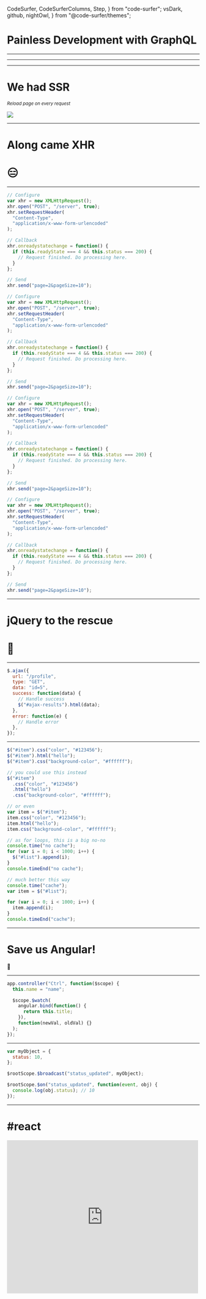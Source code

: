   CodeSurfer,
  CodeSurferColumns,
  Step,
} from "code-surfer";
  vsDark,
  github,
  nightOwl,
} from "@code-surfer/themes";


# Painless Development with GraphQL

---

<Author />

---

<TableOfContents activeStep={0} />

---

# We had SSR

<small>
  <em>Reload page on every request</em>
</small>

<Image
  src="https://sitedown.co/sites/default/files/styles/800px/public/reports/Screen%20shot%202013-11-14%20at%2010.23.34%20PM.png?itok=Yfkg1ag6"
  size={800}
/>

---

# Along came XHR

# 😑

---

<CodeSurfer>

```js title="Who remembers this?"
// Configure
var xhr = new XMLHttpRequest();
xhr.open("POST", "/server", true);
xhr.setRequestHeader(
  "Content-Type",
  "application/x-www-form-urlencoded"
);

// Callback
xhr.onreadystatechange = function() {
  if (this.readyState === 4 && this.status === 200) {
    // Request finished. Do processing here.
  }
};

// Send
xhr.send("page=2&pageSize=10");
```

```js 1:7 title="Who remembers this?"
// Configure
var xhr = new XMLHttpRequest();
xhr.open("POST", "/server", true);
xhr.setRequestHeader(
  "Content-Type",
  "application/x-www-form-urlencoded"
);

// Callback
xhr.onreadystatechange = function() {
  if (this.readyState === 4 && this.status === 200) {
    // Request finished. Do processing here.
  }
};

// Send
xhr.send("page=2&pageSize=10");
```

```js 8:15 title="Who remembers this?"
// Configure
var xhr = new XMLHttpRequest();
xhr.open("POST", "/server", true);
xhr.setRequestHeader(
  "Content-Type",
  "application/x-www-form-urlencoded"
);

// Callback
xhr.onreadystatechange = function() {
  if (this.readyState === 4 && this.status === 200) {
    // Request finished. Do processing here.
  }
};

// Send
xhr.send("page=2&pageSize=10");
```

```js 15:17 title="Who remembers this?"
// Configure
var xhr = new XMLHttpRequest();
xhr.open("POST", "/server", true);
xhr.setRequestHeader(
  "Content-Type",
  "application/x-www-form-urlencoded"
);

// Callback
xhr.onreadystatechange = function() {
  if (this.readyState === 4 && this.status === 200) {
    // Request finished. Do processing here.
  }
};

// Send
xhr.send("page=2&pageSize=10");
```

</CodeSurfer>

---

# jQuery to the rescue

# 🤯

---

<CodeSurfer>

```js title="How about this?"
$.ajax({
  url: "/profile",
  type: "GET",
  data: "id=5",
  success: function(data) {
    // Handle success
    $("#ajax-results").html(data);
  },
  error: function(e) {
    // Handle error
  },
});
```

</CodeSurfer>

---

<CodeSurfer>

```js title="But then we got this"
$("#item").css("color", "#123456");
$("#item").html("hello");
$("#item").css("background-color", "#ffffff");

// you could use this instead
$("#item")
  .css("color", "#123456")
  .html("hello")
  .css("background-color", "#ffffff");

// or even
var item = $("#item");
item.css("color", "#123456");
item.html("hello");
item.css("background-color", "#ffffff");

// as for loops, this is a big no-no
console.time("no cache");
for (var i = 0; i < 1000; i++) {
  $("#list").append(i);
}
console.timeEnd("no cache");

// much better this way
console.time("cache");
var item = $("#list");

for (var i = 0; i < 1000; i++) {
  item.append(i);
}
console.timeEnd("cache");
```

</CodeSurfer>

---

# Save us Angular!

🥺

---

<CodeSurfer>

```js title="It was amazing" subtitle="Organized code, template binding, routing, and services!"
app.controller("Ctrl", function($scope) {
  this.name = "name";

  $scope.$watch(
    angular.bind(function() {
      return this.title;
    }),
    function(newVal, oldVal) {}
  );
});
```

</CodeSurfer>

---

<CodeSurfer>

```js title="rootScope is evil" subtitle="Two-way binding is crazy"
var myObject = {
  status: 10,
};

$rootScope.$broadcast("status_updated", myObject);

$rootScope.$on("status_updated", function(event, obj) {
  console.log(obj.status); // 10
});
```

</CodeSurfer>

---

# #react

<iframe
  src="https://giphy.com/embed/l0NwKAlZzZ9pyi9fa"
  width="500"
  height="400"
  frameBorder="0"
  class="giphy-embed"
  allowFullScreen
/>

---

<CodeSurfer>

```jsx title="Mind.  Blown.  Again.    🤯"
class Username extends React.Component {
  render() {
    const { firstName, lastName } = this.props;
    return (
      <h1>
        {firstName} {lastName}
      </h1>
    );
  }
}
```

</CodeSurfer>

---

<CodeSurferColumns>

<Step>

```js title="Component"
class Profile extends React.Component {
  componentDidMount() {
    this.props.fetchProfile();
  }

  render() {
    // return JSX
  }
}

// Select data from Redux
const mapStateToProps = state => ({
  profile: state.profile,
});

// Connect Action Creators to Redux
const mapDispatchToProps = {
  fetchProfile,
};

// Connect to Redux
const ConnectedProfile = connect(
  mapStateToProps,
  mapDispatchToProps
)(Profile);

export default ConnectedProfile;
```

```js title="Actions"
// Redux Action Creators
const fetchProfileRequest = () => ({
  type: "FETCH_PROFILE_REQUEST",
  payload: {},
});

const fetchProfileSuccess = ({ profile }) => ({
  type: "FETCH_PROFILE_SUCCESS",
  payload: { profile },
});

const fetchProfileFailure = ({ error }) => ({
  type: "FETCH_PROFILE_ERROR",
  payload: { error },
});

// Redux Action
export const fetchProfile = ({ id }) => async dispatch => {
  dispatch(fetchProfileRequest());
  try {
    const profile = await profileUtils.getProfile({ id });
    fetchProfileSuccess({ profile });
  } catch (error) {
    fetchProfileFailure({ error });
  }
};
```

```js title="Reducer"
// Initial state
const initialState = {
  error: null,
  loading: false,
  profile: null,
};

export default reducer = (state = initialState, action) => {
  const { type, payload } = action;

  switch (type) {
    case "FETCH_PROFILE_REQUEST":
      return {
        ...state,
        error: null,
        loading: true,
        profile: null,
      };
    case "FETCH_PROFILE_SUCCESS":
      return {
        ...state,
        error: false,
        loading: false,
        profile: payload.profile,
      };
    case "FETCH_PROFILE_FAILURE":
      return {
        ...state,
        error: payload.error,
        loading: false,
        profile: null,
      };
    default:
      return state;
  }
};
```

</Step>

<Step>

```js 12:26 title="Component" subtitle="Connect to Redux"
// Component
class Profile extends React.Component {
  componentDidMount() {
    this.props.fetchProfile();
  }

  render() {
    // return JSX
  }
}

// Select data from Redux
const mapStateToProps = state => ({
  profile: state.profile,
});

// Connect Action Creators to Redux
const mapDispatchToProps = {
  fetchProfile,
};

// Connect to Redux
const ConnectedProfile = connect(
  mapStateToProps,
  mapDispatchToProps
)(Profile);

export default ConnectedProfile;
```

```js 15:26 title="Actions" subtitle="Higher-order async function via redux-thunk"
// Redux Action Creators
const fetchProfileRequest = () => ({
  type: "FETCH_PROFILE_REQUEST",
  payload: {},
});

const fetchProfileSuccess = ({ profile }) => ({
  type: "FETCH_PROFILE_SUCCESS",
  payload: { profile },
});

const fetchProfileFailure = ({ error }) => ({
  type: "FETCH_PROFILE_ERROR",
  payload: { error },
});

// Redux Action
export const fetchProfile = ({ id }) => async dispatch => {
  dispatch(fetchProfileRequest());
  try {
    const profile = await profileUtils.getProfile({ id });
    fetchProfileSuccess({ profile });
  } catch (error) {
    fetchProfileFailure({ error });
  }
};
```

```js 6:36 title="Reducer" subtitle="Handle state updates from dispatched events"
// Initial state
const initialState = {
  error: null,
  loading: false,
  profile: null,
};

export default reducer = (state = initialState, action) => {
  const { type, payload } = action;

  switch (type) {
    case "FETCH_PROFILE_REQUEST":
      return {
        ...state,
        error: null,
        loading: true,
        profile: null,
      };
    case "FETCH_PROFILE_SUCCESS":
      return {
        ...state,
        error: false,
        loading: false,
        profile: payload.profile,
      };
    case "FETCH_PROFILE_FAILURE":
      return {
        ...state,
        error: payload.error,
        loading: false,
        profile: null,
      };
    default:
      return state;
  }
};
```

</Step>

</CodeSurferColumns>

---

# Same fundamental problems

- Consume APIs

- Manage frontend state

- Keep moving forward

---

<TableOfContents activeStep={1} />

---

# GraphQL

Spec released by Facebook in 2015

- Shift to mobile

- High network usage

- Interconnected data

- [Interview with Lee Byron (Co-creator GraphQL)](https://nordicapis.com/interview-with-graphql-co-creator-lee-byron/)

---

# It's a spec, not code

---

# [HEAVY adoption](https://landscape.graphql.org/category=graph-ql-adopter&format=card-mode&grouping=category)

---

# Shift to mobile

- News Feed on iOS app

- Less powerful devices

- Flaky networks

---

# High network usage

<CodeSurferColumns>

<Step>

```js title="REST Request /profile"
{
  id: 1,
  age: 29,
  firstName: 'John',
  lastName: 'Smith',
  nationality: 'Canadian',
  mothersMaidenName: 'Johnson',
  fathersFirstPet: 'Goldy the goldfish',
  email: 'john.smith@email.com',
  interests: ['Skiing', 'Comic Books'],
  profilePictureUrl: 'https://thispersondoesnotexist.com/',
  relationshipStatus: {
    status: "its_complicated",
    partner: {
      firstName: 'Jessica',
      lastname: 'Thompson',
      age: 30,
      nationality: 'American'
    }
  }
}
```

```js title="What we actually need"
{
  id: 1,
  firstName: 'John',
  lastName: 'Smith',
  profilePictureUrl: 'https://thispersondoesnotexist.com/'
}
```

<SimpleProfilePlaceholder />

</Step>

</CodeSurferColumns>

---

# Interconnected data

<CodeSurferColumns>

<Step>

```js title="GET /users"
[
  { id: 1, firstName: "John" },
  { id: 2, firstName: "Sarah" },
  { id: 3, firstName: "Julia" },
];
```

```js title="GET /blog-posts"
[
  { id: 1, authorId: 2 },
  { id: 2, authorId: 2 },
  { id: 3, authorId: 3 },
];
```

```js title="Connect" subtitle="This isn't just annoying, it can have runtime perf issues"
const getUserProfileForBlogPost = postId => {
  // Traverse Blog Posts
  const author = blogPosts.find(post => post.id === postId);

  // Traverse users
  const user = users.find(user => user.id === author.id);

  return user;
};
```

</Step>

</CodeSurferColumns>

---

# Other problems too!

Developer Communication

<iframe
  src="https://giphy.com/embed/9xm2Ihyd7Mmy7nbCu7"
  width="700"
  height="500"
  frameBorder="0"
  class="giphy-embed"
  allowFullScreen
/>

---

# Other problems too!

Documentation

<iframe
  src="https://giphy.com/embed/iGvWZBfhOmBKEtWJmF"
  width="500"
  height="500"
  frameBorder="0"
  class="giphy-embed"
  allowFullScreen
/>

---

# GraphQL can help

---

<TableOfContents activeStep={2} />

---

# Core Tenets

- One endpoint

- Query connected data

- Strongly enforced contract

---

<OneEndpoint />

---

# GraphQL Schema (Backend)

- TypeDefs

- Resolvers

---

# TypeDefs

The definition of what a GraphQL API exposes

- Input Types

- Output Types

- Queries (GET)

- Mutations (PUT, PATCH, POST, DELETE)

---

<CodeSurferColumns>

<Step>

```js title="TypeDefs"
type User {
  id: ID!
  firstName: String!
  lastName: String!
}
```

```js title="Client"
// Nothing yet
```

</Step>

<Step>

```js title="TypeDefs"
type User {
  id: ID!
  age: Int
  firstName: String!
  lastName: String!
  fullName: String!
}
```

```js title="Client"
// Nothing yet
```

</Step>

<Step>

```js title="TypeDefs"
type User {
  id: ID!
  age: Int
  firstName: String!
  lastName: String!
  fullName: String!
}

type BlogPost {
  id: ID!
  title: String!
  content: String!
}
```

```js title="Client"
// Nothing yet
```

</Step>

<Step>

```js title="TypeDefs"
type User {
  id: ID!
  age: Int
  blogPosts: [BlogPost]!
  firstName: String!
  lastName: String!
  fullName: String!
}

type BlogPost {
  id: ID!
  author: User!
  title: String!
  content: String!
}
```

```js title="Client"
// Nothing yet
```

</Step>

<Step>

```js title="TypeDefs"
type User {
  id: ID!
  age: Int
  blogPosts: [BlogPost]!
  firstName: String!
  lastName: String!
  fullName: String!
}

type BlogPost {
  id: ID!
  author: User!
  title: String!
  content: String!
}

type Query {
  author(id: ID!): User!
}
```

```js title="Client"
query {
  author(id: 1) {
    fullName
  }
}
```

</Step>

<Step>

```js 4 title="TypeDefs"
type User {
  id: ID!
  age: Int
  blogPosts: [BlogPost]!
  firstName: String!
  lastName: String!
  fullName: String!
}

type BlogPost {
  id: ID!
  author: User!
  title: String!
  content: String!
}

type Query {
  author(id: ID!): User!
}
```

```js title="Client"
query {
  author(id: 1) {
    fullName
    blogPosts {
      title
    }
  }
}
```

</Step>

<Step>

```js 4 title="TypeDefs"
type User {
  id: ID!
  age: Int
  blogPosts: [BlogPost]!
  firstName: String!
  lastName: String!
  fullName: String!
}

type BlogPost {
  id: ID!
  author: User!
  title: String!
  content: String!
}

type Query {
  author(id: ID!): User!
}
```

```js title="Client"
query {
  author(id: 1) {
    fullName
    blogPosts {
      title
    }
  }
}

// Results
{
  author: {
    fullName: 'John Smith',
    blogPosts: [
      { title: 'Software Development 101' },
      { title: 'Software Development 102' }
    ]
  }
}
```

</Step>

<Step>

```js title="TypeDefs"
type User {
  id: ID!
  age: Int
  blogPosts: [BlogPost]!
  firstName: String!
  lastName: String!
  fullName: String!
}

type BlogPost {
  id: ID!
  author: User!
  title: String!
  content: String!
}

type Query {
  author(id: ID!): User!
  blogPost(id: ID!): BlogPost!
}
```

```js title="Client"
query {
  blogPost(id: 1) {
    title
    author {
      age
      lastName
    }
  }
}

// Results
{
  blogPost: {
    title: 'Software Development 101'
    author: {
      age: 29,
      lastName: 'Smith'
    }
  }
}
```

</Step>

<Step>

```js title="TypeDefs"
type User {
  id: ID!
  age: Int
  blogPosts: [BlogPost]!
  firstName: String!
  lastName: String!
  fullName: String!
}

type BlogPost {
  id: ID!
  author: User!
  title: String!
  content: String!
}

type Query {
  author(id: ID!): User!
  blogPost(id: ID!): BlogPost!
}

type Mutation {
  updateBlogPost(????): BlogPost!
}
```

```js title="Client"
// Nothing here yet
```

</Step>

<Step>

```js title="TypeDefs"
type User {
  id: ID!
  age: Int
  blogPosts: [BlogPost]!
  firstName: String!
  lastName: String!
  fullName: String!
}

type BlogPost {
  id: ID!
  author: User!
  title: String!
  content: String!
}

type Query {
  author(id: ID!): User!
  blogPost(id: ID!): BlogPost!
}
```

```js title="Client"
query {
  blogPost(id: 1) {
    title
    author {
      age
      lastName
    }
  }
}

// Results
{
  blogPost: {
    title: 'Software Development 101',
    author: {
      age: 29,
      lastName: 'Smith'
    }
  }
}
```

</Step>

<Step>

```js title="TypeDefs"
type User {
  id: ID!
  age: Int
  blogPosts: [BlogPost]!
  firstName: String!
  lastName: String!
  fullName: String!
}

type BlogPost {
  id: ID!
  author: User!
  title: String!
  content: String!
}

type Query {
  author(id: ID!): User!
  blogPost(id: ID!): BlogPost!
}

input UpdateBlogPostInput {
  id: ID!
  title: String
  content: String
}

type Mutation {
  updateBlogPost(input: UpdateBlogPostInput!): BlogPost!
}
```

```js title="Client"
mutation {
  updateBlogPost(input: { id: 1, title: "This is a new title" }) {
    title
    id
  }
}

// Results
{
  blogPost: {
    id: 1
    title: 'This is a new title'
  }
}
```

</Step>

</CodeSurferColumns>

---

# Not magic

Because we need to write `resolvers`

---

<CodeSurferColumns>

<Step>

```js title="TypeDefs"
type User {
  id: ID!
  age: Int
  blogPosts: [BlogPost]!
  firstName: String!
  lastName: String!
  fullName: String!
}

type BlogPost {
  id: ID!
  author: User!
  title: String!
  content: String!
}

type Query {
  author(id: ID!): User!
  blogPost(id: ID!): BlogPost!
}

input UpdateBlogPostInput {
  id: ID!
  title: String
  content: String
}

type Mutation {
  updateBlogPost(input: UpdateBlogPostInput!): BlogPost!
}
```

```js title="Resolvers"
const resolvers = {
  Query: {
    author: async (parent, args, context, info) => {
      const user = await UserModel.findById(args.id);
      return user;
    },
    blogPost: async (parent, args, context, info) => {
      const blogPost = await BlogPostModel.findById(
        args.id
      );
      return blogPost;
    },
  },
};
```

</Step>

<Step>

```js title="TypeDefs"
type User {
  id: ID!
  age: Int
  blogPosts: [BlogPost]!
  firstName: String!
  lastName: String!
  fullName: String!
}

type BlogPost {
  id: ID!
  author: User!
  title: String!
  content: String!
}

type Query {
  author(id: ID!): User!
  blogPost(id: ID!): BlogPost!
}

input UpdateBlogPostInput {
  id: ID!
  title: String
  content: String
}

type Mutation {
  updateBlogPost(input: UpdateBlogPostInput!): BlogPost!
}
```

```js title="Resolvers"
const resolvers = {
  User: {
    fullName: (parent, args, context, info) =>
      `${parent.firstName} ${parent.lastName}`,
    blogPosts: async (parent, args, context, info) => {
      return await BlogPostModel.find({ authorId: parent.id })
    }
  },
  BlogPost: {
    author: (parent) => {
      return await UserModel.findById(parent.authorId)
    }
  },
  Query: {
    author: async (parent, args, context, info) => {
      const user = await UserModel.findById(args.id);
      return user;
    },
    blogPost: async (parent, args, context, info) => {
      const blogPost = await BlogPostModel.findById(
        args.id
      );
      return blogPost;
    },
  },
};
```

</Step>

<Step>

```js title="TypeDefs"
type User {
  id: ID!
  age: Int
  blogPosts: [BlogPost]!
  firstName: String!
  lastName: String!
  fullName: String!
}

type BlogPost {
  id: ID!
  author: User!
  title: String!
  content: String!
}

type Query {
  author(id: ID!): User!
  blogPost(id: ID!): BlogPost!
}

input UpdateBlogPostInput {
  id: ID!
  title: String
  content: String
}

type Mutation {
  updateBlogPost(input: UpdateBlogPostInput!): BlogPost!
}
```

```js title="Resolvers"
const resolvers = {
  User: {
    fullName: (parent, args, context, info) =>
      `${parent.firstName} ${parent.lastName}`,
    blogPosts: async (parent, args, context, info) => {
      return await BlogPostModel.find({ authorId: parent.id })
    }
  },
  BlogPost: {
    author: (parent) => {
      return await UserModel.findById(parent.authorId)
    }
  },
  Query: {
    author: async (parent, args, context, info) => {
      const user = await UserModel.findById(args.id);
      return user;
    },
    blogPost: async (parent, args, context, info) => {
      const blogPost = await BlogPostModel.findById(
        args.id
      );
      return blogPost;
    },
  },
  Mutation: {
    updateBlogPost: () => {
      // Code to update a blog post
    }
  }
};
```

</Step>

</CodeSurferColumns>

---

# TypeDefs + Resolvers = Schema

- Enforce a strict contract

- Consumer-focused

---

# A whole bunch of other stuff

- Enums, Directives, Scalars, Unions, Interfaces, Subscriptions

- Authentication, Authorization, Cost Analysis, N + 1

---

<TableOfContents activeStep={3} />

---

<ClientAlternatives />

---

# Apollo GraphQL

- [Apollo Server](https://codesandbox.io/s/painless-development-with-graphql-luij2)

- Apollo Client

- [Apollo Graph Manager](https://www.apollographql.com/platform/)

---

<MountingExample />

---

<OnDemandExample />

---

<MutationExample />

---

<QueryAndMutationExample />

---

# This is amazing

<CodeSurferColumns>

<Step>

```js title="Component"
// Component
class Profile extends React.Component {
  componentDidMount() {
    this.props.fetchProfile();
  }

  render() {
    // return JSX
  }
}

// Select data from Redux
const mapStateToProps = state => ({
  profile: state.profile,
});

// Connect Action Creators to Redux
const mapDispatchToProps = {
  fetchProfile,
};

// Connect to Redux
const ConnectedProfile = connect(
  mapStateToProps,
  mapDispatchToProps
)(Profile);

export default ConnectedProfile;
```

```js title="Actions"
// Redux Action Creators
const fetchProfileRequest = () => ({
  type: "FETCH_PROFILE_REQUEST",
  payload: {},
});

const fetchProfileSuccess = ({ profile }) => ({
  type: "FETCH_PROFILE_SUCCESS",
  payload: { profile },
});

const fetchProfileFailure = ({ error }) => ({
  type: "FETCH_PROFILE_ERROR",
  payload: { error },
});

// Redux Action
export const fetchProfile = ({ id }) => async dispatch => {
  dispatch(fetchProfileRequest());
  try {
    const profile = await profileUtils.getProfile({ id });
    fetchProfileSuccess({ profile });
  } catch (error) {
    fetchProfileFailure({ error });
  }
};
```

```js title="Reducer"
// Initial state
const initialState = {
  error: null,
  loading: false,
  profile: null,
};

export default reducer = (state = initialState, action) => {
  const { type, payload } = action;

  switch (type) {
    case "FETCH_PROFILE_REQUEST":
      return {
        ...state,
        error: null,
        loading: true,
        profile: null,
      };
    case "FETCH_PROFILE_SUCCESS":
      return {
        ...state,
        error: false,
        loading: false,
        profile: payload.profile,
      };
    case "FETCH_PROFILE_FAILURE":
      return {
        ...state,
        error: payload.error,
        loading: false,
        profile: null,
      };
    default:
      return state;
  }
};
```

```js title="Apollo + Hooks" subtitle="No overfetching, no state management, localized state"
const template = gql`
  query {
    me {
      firstName
    }
  }
`;

const { data, error, loading } = useQuery(template);
```

</Step>

</CodeSurferColumns>

---

# So much faster

(Blog Posts with createdAt & views)

---

<QueryAndMutationExample />

---

# What do we have?

- Strong contract

- Documentation

- Centralized config

- No overfetching

- _Automatic_ state management

---

# What else?

- The first time you do this, it's **really** hard

- Bunch of extras to productionize an API

---

# Thank you + Q&A

<iframe
  src="https://giphy.com/embed/IcGkqdUmYLFGE"
  width="800"
  height="500"
  frameBorder="0"
  class="giphy-embed"
  allowFullScreen
/>
